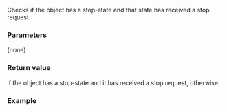 {{cpp/thread/stop_source/title|stop_requested}}
{{cpp/thread/stop_source/navbar}}
{{ddcl|since=c++20|
bool stop_requested() const noexcept;
}}

Checks if the {{tt|stop_source}} object has a stop-state and that state has received a stop request.

===Parameters===
(none)

===Return value===
{{c|true}} if the {{tt|stop_token}} object has a stop-state and it has received a stop request, {{c|false}} otherwise.

===Example===
{{example}}

{{langlinks|es|ja|ru|zh}}